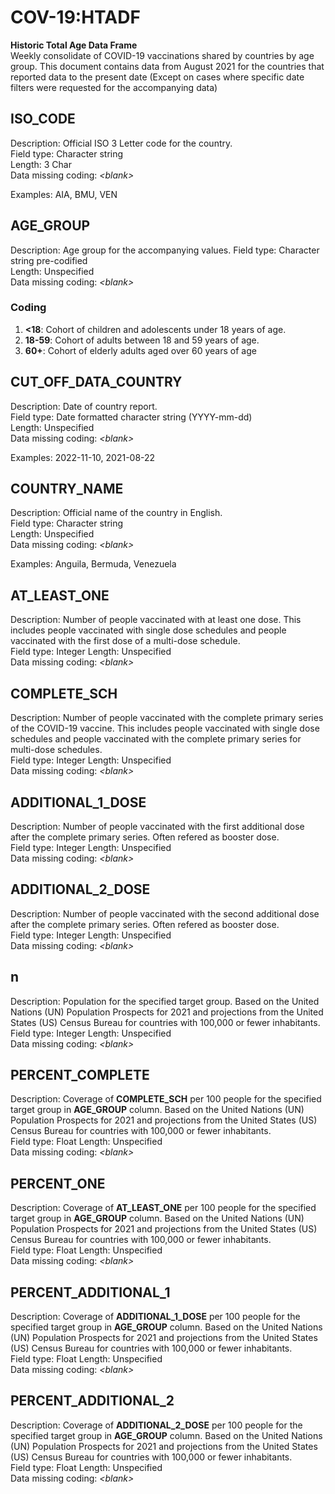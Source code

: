 # COV-19:HTADF
**Historic Total Age Data Frame**  
Weekly consolidate of COVID-19 vaccinations shared by countries by age group. This document contains data from August 2021 for the countries that reported data to the present date (Except on cases where specific date filters were requested for the accompanying data)

## ISO_CODE

Description: Official ISO 3 Letter code for the country.  
Field type: Character string   
Length: 3 Char  
Data missing coding: *\<blank\>* 

Examples: AIA, BMU, VEN  

## AGE_GROUP

Description: Age group for the accompanying values. 
Field type: Character string pre-codified  
Length: Unspecified  
Data missing coding: *\<blank\>* 

### Coding

1. **<18**: Cohort of children and adolescents under 18 years of age.
2. **18-59**: Cohort of adults between 18 and 59 years of age.
3. **60+**: Cohort of elderly adults aged over 60 years of age

## CUT_OFF_DATA_COUNTRY  

Description: Date of country report.  
Field type: Date formatted character string (YYYY-mm-dd)   
Length: Unspecified  
Data missing coding: *\<blank\>* 

Examples: 2022-11-10, 2021-08-22  

## COUNTRY_NAME  

Description: Official name of the country in English.  
Field type: Character string  
Length: Unspecified  
Data missing coding: *\<blank\>* 

Examples: Anguila, Bermuda, Venezuela  


## AT_LEAST_ONE 

Description: Number of people vaccinated with at least one dose. This includes people vaccinated with single dose schedules and people vaccinated with the first dose of a multi-dose schedule.  
Field type: Integer
Length: Unspecified  
Data missing coding: *\<blank\>* 



## COMPLETE_SCH

Description: Number of people vaccinated with the complete primary series of the COVID-19 vaccine. This includes people vaccinated with single dose schedules and people vaccinated with the complete primary series for multi-dose schedules.  
Field type: Integer
Length: Unspecified  
Data missing coding: *\<blank\>*  

## ADDITIONAL_1_DOSE  
Description: Number of people vaccinated with the first additional dose after the complete primary series. Often refered as booster dose.  
Field type: Integer
Length: Unspecified  
Data missing coding: *\<blank\>*  

## ADDITIONAL_2_DOSE  
Description: Number of people vaccinated with the second additional dose after the complete primary series. Often refered as booster dose.  
Field type: Integer
Length: Unspecified  
Data missing coding: *\<blank\>*  

## n 
Description: Population for the specified target group. Based on the United Nations (UN) Population Prospects for 2021 and projections from the United States (US) Census Bureau for countries with 100,000 or fewer inhabitants.  
Field type: Integer
Length: Unspecified  
Data missing coding: *\<blank\>*  

## PERCENT_COMPLETE
Description: Coverage of **COMPLETE_SCH** per 100 people for the specified target group in **AGE_GROUP** column. Based on the United Nations (UN) Population Prospects for 2021 and projections from the United States (US) Census Bureau for countries with 100,000 or fewer inhabitants.  
Field type: Float
Length: Unspecified  
Data missing coding: *\<blank\>*  


## PERCENT_ONE
Description: Coverage of **AT_LEAST_ONE** per 100 people for the specified target group in **AGE_GROUP** column. Based on the United Nations (UN) Population Prospects for 2021 and projections from the United States (US) Census Bureau for countries with 100,000 or fewer inhabitants.  
Field type: Float
Length: Unspecified  
Data missing coding: *\<blank\>*  

## PERCENT_ADDITIONAL_1
Description: Coverage of **ADDITIONAL_1_DOSE** per 100 people for the specified target group in **AGE_GROUP** column. Based on the United Nations (UN) Population Prospects for 2021 and projections from the United States (US) Census Bureau for countries with 100,000 or fewer inhabitants.  
Field type: Float
Length: Unspecified  
Data missing coding: *\<blank\>*  


## PERCENT_ADDITIONAL_2
Description: Coverage of **ADDITIONAL_2_DOSE** per 100 people for the specified target group in **AGE_GROUP** column. Based on the United Nations (UN) Population Prospects for 2021 and projections from the United States (US) Census Bureau for countries with 100,000 or fewer inhabitants.  
Field type: Float
Length: Unspecified  
Data missing coding: *\<blank\>*  


